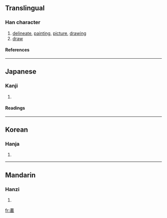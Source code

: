 {{see|畫}}

==Translingual==
===Han character===
{{Han char|rn=102|rad=田|as=08|sn=13|four=|canj=中土山田 (LGUW)}}
# [[delineate]], [[painting]], [[picture]], [[drawing]]
# [[draw]]
====References====
{{Han ref|kx=0764.060|dkj=21877|hdz=42549.020|uh=7575|ud=30069}}

----
==Japanese==
===Kanji===
{{ja-kanji|grade=|rs=田08}}
# {{defn|Japanese}} 
====Readings====
{{ja-readings|on=[[かく]] (kaku), [[が]] (ga), [[かい]] (kai)|kun=[[かぎる]] (kagiru), [[はかる]] (hakaru), [[はかりごと]] (hakarigoto), [[かく]] (kaku)}}

----
==Korean==
===Hanja===
{{ko-hanja|hangeul=[[화]], [[획]]|eumhun=|rv=hwa, hoek|mr=hwa, hoek|y=hwa, hoyk}}
# {{defn|Korean}}

----
==Mandarin==
===Hanzi===
{{cmn-hanzi|pin=[[huà]] ([[hua4]])|wg=hua<sup>4</sup>}}
# {{defn|Mandarin}}

[[fr:畵]]